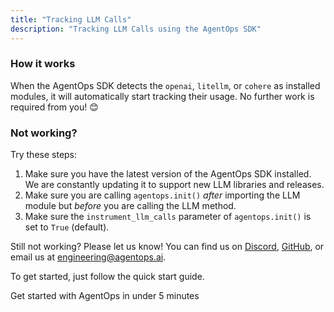 ```yaml
---
title: "Tracking LLM Calls"
description: "Tracking LLM Calls using the AgentOps SDK"
---
```


### How it works

When the AgentOps SDK detects the `openai`, `litellm`, or `cohere` as installed modules, it will automatically
start tracking their usage. No further work is required from you! 😊

### Not working? 

Try these steps:
1. Make sure you have the latest version of the AgentOps SDK installed. We are constantly updating it to support new LLM libraries and releases.
2. Make sure you are calling `agentops.init()` *after* importing the LLM module but *before* you are calling the LLM method.
3. Make sure the `instrument_llm_calls` parameter of `agentops.init()` is set to `True` (default).

Still not working? Please let us know! You can find us on [Discord](https://discord.gg/DR2abmETjZ),
 [GitHub](https://github.com/AgentOps-AI/agentops), 
 or email us at [engineering@agentops.ai](mailto:engineering@agentops.ai).

To get started, just follow the quick start guide.

<CardGroup cols={2}>
  <Card title="Quick Start" icon="code" href="/v1/quickstart">
    Get started with AgentOps in under 5 minutes
  </Card>
</CardGroup>

<script type="module" src="/scripts/github_stars.js"></script>
<script type="module" src="/scripts/link_to_api_button.js"></script>
<script type="module" src="/scripts/scroll-img-fadein-animation.js"></script>
<script type="module" src="/scripts/button_heartbeat_animation.js"></script>